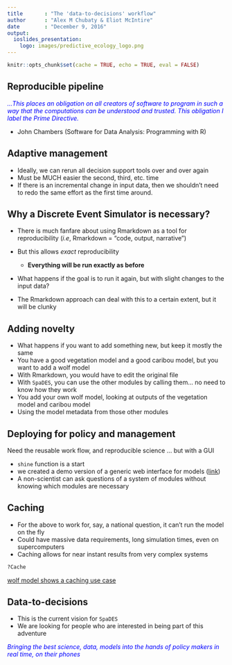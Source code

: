 ```yaml
---
title       : "The 'data-to-decisions' workflow"
author      : "Alex M Chubaty & Eliot McIntire"
date        : "December 9, 2016"
output:
  ioslides_presentation:
    logo: images/predictive_ecology_logo.png
---
```


```r
knitr::opts_chunk$set(cache = TRUE, echo = TRUE, eval = FALSE)
```

## Reproducible pipeline

<div class="centered" style="color:#0000FF">
*…This places an obligation on all creators of software to program in such a way that the computations can be understood and trusted. This obligation I label the Prime Directive.*
</div>

- John Chambers (Software for Data Analysis: Programming with R)

## Adaptive management

- Ideally, we can rerun all decision support tools over and over again
- Must be MUCH easier the second, third, etc. time
- If there is an incremental change in input data, then we shouldn't need to redo the same effort as the first time around.

## Why a Discrete Event Simulator is necessary?

- There is much fanfare about using Rmarkdown as a tool for reproducibility (*i.e*, Rmarkdown = "code, output, narrative")
- But this allows *exact* reproducibility

    - **Everything will be run exactly as before**
    
- What happens if the goal is to run it again, but with slight changes to the input data?
- The Rmarkdown approach can deal with this to a certain extent, but it will be clunky

## Adding novelty

- What happens if you want to add something new, but keep it mostly the same
- You have a good vegetation model and a good caribou model, but you want to add a wolf model
- With Rmarkdown, you would have to edit the original file
- With `SpaDES`, you can use the other modules by calling them... no need to know how they work
- You add your own wolf model, looking at outputs of the vegetation model and caribou model
- Using the model metadata from those other modules

## Deploying for policy and management

Need the reusable work flow, and reproducible science ... but with a GUI

- `shine` function is a start
- we created a demo version of a generic web interface for models ([link](http://predictiveecology.org/2016/11/17/Putting_science_in_the_hands_of_policy_makers.html))
- A non-scientist can ask questions of a system of modules without knowing which modules are necessary

## Caching

- For the above to work for, say, a national question, it can't run the model on the fly
- Could have massive data requirements, long simulation times, even on supercomputers
- Caching allows for near instant results from very complex systems

```r
?Cache
```

[wolf model shows a caching use case](http://htmlpreview.github.io/?https://github.com/PredictiveEcology/SpaDES-modules/blob/master/modules/wolfAlps/wolfAlps.html)

## Data-to-decisions

- This is the current vision for `SpaDES`
- We are looking for people who are interested in being part of this adventure

<div class="centered" style="color:#0000FF">
*Bringing the best science, data, models into the hands of policy makers in real time, on their phones*
</div>
